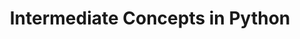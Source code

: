 ---
title: Intermediate Concepts in Python
description: This is an Introduction to Python Syntax
slug: Intermediate-Concepts/introduction
---